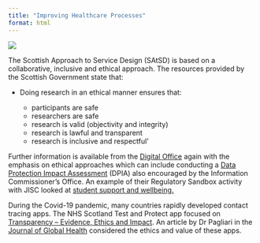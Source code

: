 ```yaml
---
title: "Improving Healthcare Processes"
format: html
---
```


![](images/improving-health-process.w7.3.jpg)

The Scottish Approach to Service Design (SAtSD) is based on a collaborative, inclusive and ethical approach. The resources provided by the Scottish Government state that:

-   Doing research in an ethical manner ensures that:

    -   participants are safe
    -   researchers are safe
    -   research is valid (objectivity and integrity)
    -   research is lawful and transparent
    -   research is inclusive and respectful'

Further information is available from the [Digital Office](https://www.digitaloffice.scot/updates/blog-scottish-approach-to-service-design-19) again with the emphasis on ethical approaches which can include conducting a [Data Protection Impact Assessment](https://www.gov.scot/publications/foi-202000086688-2/) (DPIA) also encouraged by the Information Commissioner's Office. An example of their Regulatory Sandbox activity with JISC looked at [student support and wellbeing.](https://ico.org.uk/media2/for-organisations/documents/2618023/jisc-regulatory-sandbox-final-report.pdf)

During the Covid-19 pandemic, many countries rapidly developed contact tracing apps. The NHS Scotland Test and Protect app focused on [Transparency -- Evidence, Ethics and Impact](https://protect.scot/transparency). An article by Dr Pagliari in the [Journal of Global Health](https://www.ncbi.nlm.nih.gov/pmc/articles/PMC7510337/#!po=1.61290) considered the ethics and value of these apps.
